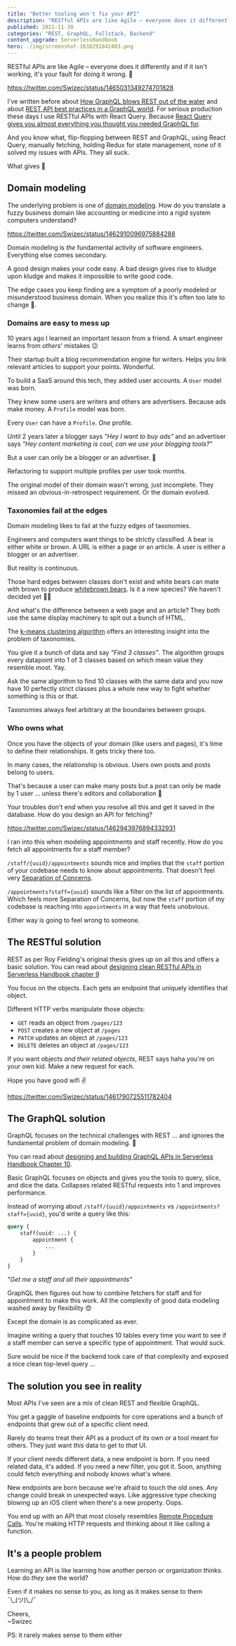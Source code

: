 ```yaml
---
title: "Better tooling won't fix your API"
description: "RESTful APIs are like Agile – everyone does it differently and if it isn't working, it's your fault for doing it wrong. 🤨"
published: 2021-11-30
categories: "REST, GraphQL, Fullstack, Backend"
content_upgrade: ServerlessHandbook
hero: ./img/screenshot-1638291842483.png
---
```


RESTful APIs are like Agile – everyone does it differently and if it isn't working, it's your fault for doing it wrong. 🤨

https://twitter.com/Swizec/status/1465031349274701828

I've written before about [How GraphQL blows REST out of the water](https://swizec.com/blog/how-graphql-blows-rest-out-of-the-water/) and about [REST API best practices in a GraphQL world](https://swizec.com/blog/rest-api-best-practice-in-a-graphql-world/). For serious production these days I use RESTful APIs with React Query. Because [React Query gives you almost everything you thought you needed GraphQL for](https://swizec.com/blog/how-react-query-gives-you-almost-everything-you-thought-you-needed-graphql-for/).

And you know what, flip-flopping between REST and GraphQL, using React Query, manually fetching, holding Redux for state management, none of it solved my issues with APIs. They all suck.

What gives 🤨

## Domain modeling

The underlying problem is one of [domain modeling](https://en.wikipedia.org/wiki/Domain-driven_design). How do you translate a fuzzy business domain like accounting or medicine into a rigid system computers understand?

https://twitter.com/Swizec/status/1462910096975884288

Domain modeling is _the_ fundamental activity of software engineers. Everything else comes secondary.

A good design makes your code easy. A bad design gives rise to kludge upon kludge and makes it impossible to write good code.

The edge cases you keep finding are a symptom of a poorly modeled or misunderstood business domain. When you realize this it's often too late to change 💩.

### Domains are easy to mess up

10 years ago I learned an important lesson from a friend. A smart engineer learns from _others_' mistakes 😉

Their startup built a blog recommendation engine for writers. Helps you link relevant articles to support your points. Wonderful.

To build a SaaS around this tech, they added user accounts. A `User` model was born.

They knew some users are writers and others are advertisers. Because ads make money. A `Profile` model was born.

Every `User` can have a `Profile`. _One_ profile.

Until 2 years later a blogger says _"Hey I want to buy ads"_ and an advertiser says _"Hey content marketing is cool, can we use your blogging tools?"_

But a user can only be a blogger or an advertiser. 💩

Refactoring to support multiple profiles per user took months.

The original model of their domain wasn't wrong, just incomplete. They missed an obvious-in-retrospect requirement. Or the domain evolved.

### Taxonomies fail at the edges

Domain modeling likes to fail at the fuzzy edges of taxonomies.

Engineers and computers want things to be strictly classified. A bear is either white or brown. A URL is either a page or an article. A user is either a blogger or an advertiser.

But reality is continuous.

Those hard edges between classes don't exist and white bears can mate with brown to produce [whitebrown bears](https://en.wikipedia.org/wiki/Grizzly–polar_bear_hybrid). Is it a new species? We haven't decided yet 🤷‍♀️

And what's the difference between a web page and an article? They both use the same display machinery to spit out a bunch of HTML.

The [k-means clustering algorithm](https://en.wikipedia.org/wiki/K-means_clustering) offers an interesting insight into the problem of taxonomies.

You give it a bunch of data and say _"Find 3 classes"_. The algorithm groups every datapoint into 1 of 3 classes based on which mean value they resemble most. Yay.

Ask the same algorithm to find 10 classes with the same data and you now have 10 perfectly strict classes plus a whole new way to fight whether something is this or that.

Taxonomies always feel arbitrary at the boundaries between groups.

### Who owns what

Once you have the objects of your domain (like users and pages), it's time to define their relationships. It gets tricky there too.

In many cases, the relationship is obvious. Users own posts and posts belong to users.

That's because a user can make many posts but a post can only be made by 1 user ... unless there's editors and collaboration 🤔

Your troubles don't end when you resolve all this and get it saved in the database. How do you design an API for fetching?

https://twitter.com/Swizec/status/1462943976894332931

I ran into this when modeling appointments and staff recently. How do you fetch all appointments for a staff member?

`/staff/{uuid}/appointments` sounds nice and implies that the `staff` portion of your codebase needs to know about appointments. That doesn't feel very [Separation of Concerns](https://en.wikipedia.org/wiki/Separation_of_concerns).

`/appointments?staff={uuid}` sounds like a filter on the list of appointments. Which feels more Separation of Concerns, but now the `staff` portion of my codebase is reaching into `appointments` in a way that feels unobvious.

Either way is going to feel wrong to someone.

## The RESTful solution

REST as per Roy Fielding's original thesis gives up on all this and offers a basic solution. You can read about [designing clean RESTful APIs in Serverless Handbook chapter 9](https://serverlesshandbook.dev/serverless-rest-api)

You focus on the objects. Each gets an endpoint that uniquely identifies that object.

Different HTTP verbs manipulate those objects:

- `GET` reads an object from `/pages/123`
- `POST` creates a new object at `/pages`
- `PATCH` updates an object at `/pages/123`
- `DELETE` deletes an object at `/pages/123`

If you want objects _and their related objects_, REST says haha you're on your own kid. Make a new request for each.

Hope you have good wifi ✌️

https://twitter.com/Swizec/status/1461790725511782404

## The GraphQL solution

GraphQL focuses on the technical challenges with REST ... and ignores the fundamental problem of domain modeling. 💩

You can read about [designing and building GraphQL APIs in Serverless Handbook Chapter 10](https://serverlesshandbook.dev/serverless-graphql).

Basic GraphQL focuses on objects and gives you the tools to query, slice, and dice the data. Collapses related RESTful requests into 1 and improves performance.

Instead of worrying about `/staff/{uuid}/appointments` vs `/appointments?staff={uuid}`, you'd write a query like this:

```graphql
query {
	staff(uuid: ...) {
		appointment {
			...
		}
	}
}
```

_"Get me a staff and all their appointments"_

GraphQL then figures out how to combine fetchers for staff and for appointment to make this work. All the complexity of good data modeling washed away by flexibility 😍

Except the domain is as complicated as ever.

Imagine writing a query that touches 10 tables every time you want to see if a staff member can serve a specific type of appointment. That would suck.

Sure would be nice if the backend took care of that complexity and exposed a nice clean top-level query ...

## The solution you see in reality

Most APIs I've seen are a mix of clean REST and flexible GraphQL.

You get a gaggle of baseline endpoints for core operations and a bunch of endpoints that grew out of a specific client need.

Rarely do teams treat their API as a product of its own or a tool meant for others. They just want _this_ data to get to _that_ UI.

If your client needs different data, a new endpoint is born. If you need related data, it's added. If you need a new filter, you got it. Soon, anything could fetch everything and nobody knows what's where.

New endpoints are born because we're afraid to touch the old ones. Any change could break in unexpected ways. Like aggressive type checking blowing up an iOS client when there's a new property. Oops.

You end up with an API that most closely resembles [Remote Procedure Calls](https://en.wikipedia.org/wiki/Remote_procedure_call). You're making HTTP requests and thinking about it like calling a function.

## It's a people problem

Learning an API is like learning how another person or organization thinks. How do _they_ see the world?

Even if it makes no sense to you, as long as it makes sense to them ¯\\\_(ツ)\\\_/¯

Cheers,<br/>
~Swizec

PS: it rarely makes sense to them either
